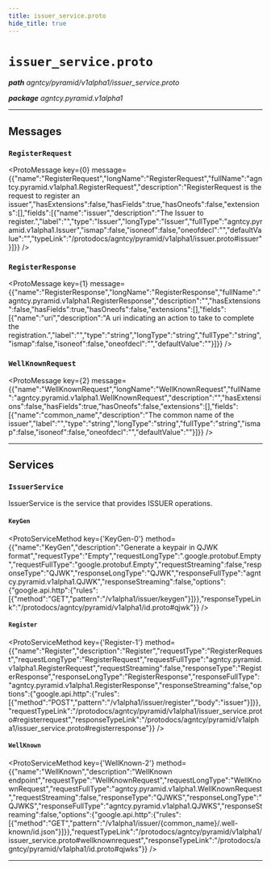 ```yaml
---
title: issuer_service.proto
hide_title: true
---
```



# `issuer_service.proto`
_**path** agntcy/pyramid/v1alpha1/issuer_service.proto_

_**package** agntcy.pyramid.v1alpha1_



---

## Messages


### `RegisterRequest`
<ProtoMessage key={0} message={{"name":"RegisterRequest","longName":"RegisterRequest","fullName":"agntcy.pyramid.v1alpha1.RegisterRequest","description":"RegisterRequest is the request to register an issuer","hasExtensions":false,"hasFields":true,"hasOneofs":false,"extensions":[],"fields":[{"name":"issuer","description":"The Issuer to register.","label":"","type":"Issuer","longType":"Issuer","fullType":"agntcy.pyramid.v1alpha1.Issuer","ismap":false,"isoneof":false,"oneofdecl":"","defaultValue":"","typeLink":"/protodocs/agntcy/pyramid/v1alpha1/issuer.proto#issuer"}]}} />


### `RegisterResponse`
<ProtoMessage key={1} message={{"name":"RegisterResponse","longName":"RegisterResponse","fullName":"agntcy.pyramid.v1alpha1.RegisterResponse","description":"","hasExtensions":false,"hasFields":true,"hasOneofs":false,"extensions":[],"fields":[{"name":"uri","description":"A uri indicating an action to take to complete the registration.","label":"","type":"string","longType":"string","fullType":"string","ismap":false,"isoneof":false,"oneofdecl":"","defaultValue":""}]}} />


### `WellKnownRequest`
<ProtoMessage key={2} message={{"name":"WellKnownRequest","longName":"WellKnownRequest","fullName":"agntcy.pyramid.v1alpha1.WellKnownRequest","description":"","hasExtensions":false,"hasFields":true,"hasOneofs":false,"extensions":[],"fields":[{"name":"common_name","description":"The common name of the issuer","label":"","type":"string","longType":"string","fullType":"string","ismap":false,"isoneof":false,"oneofdecl":"","defaultValue":""}]}} />

---
## Services


### `IssuerService`

IssuerService is the service that provides ISSUER operations.


#### `KeyGen`
<ProtoServiceMethod key={'KeyGen-0'} method={{"name":"KeyGen","description":"Generate a keypair in QJWK format","requestType":"Empty","requestLongType":".google.protobuf.Empty","requestFullType":"google.protobuf.Empty","requestStreaming":false,"responseType":"QJWK","responseLongType":"QJWK","responseFullType":"agntcy.pyramid.v1alpha1.QJWK","responseStreaming":false,"options":{"google.api.http":{"rules":[{"method":"GET","pattern":"/v1alpha1/issuer/keygen"}]}},"responseTypeLink":"/protodocs/agntcy/pyramid/v1alpha1/id.proto#qjwk"}} />


#### `Register`
<ProtoServiceMethod key={'Register-1'} method={{"name":"Register","description":"Register","requestType":"RegisterRequest","requestLongType":"RegisterRequest","requestFullType":"agntcy.pyramid.v1alpha1.RegisterRequest","requestStreaming":false,"responseType":"RegisterResponse","responseLongType":"RegisterResponse","responseFullType":"agntcy.pyramid.v1alpha1.RegisterResponse","responseStreaming":false,"options":{"google.api.http":{"rules":[{"method":"POST","pattern":"/v1alpha1/issuer/register","body":"issuer"}]}},"requestTypeLink":"/protodocs/agntcy/pyramid/v1alpha1/issuer_service.proto#registerrequest","responseTypeLink":"/protodocs/agntcy/pyramid/v1alpha1/issuer_service.proto#registerresponse"}} />


#### `WellKnown`
<ProtoServiceMethod key={'WellKnown-2'} method={{"name":"WellKnown","description":"WellKnown endpoint","requestType":"WellKnownRequest","requestLongType":"WellKnownRequest","requestFullType":"agntcy.pyramid.v1alpha1.WellKnownRequest","requestStreaming":false,"responseType":"QJWKS","responseLongType":"QJWKS","responseFullType":"agntcy.pyramid.v1alpha1.QJWKS","responseStreaming":false,"options":{"google.api.http":{"rules":[{"method":"GET","pattern":"/v1alpha1/issuer/{common_name}/.well-known/id.json"}]}},"requestTypeLink":"/protodocs/agntcy/pyramid/v1alpha1/issuer_service.proto#wellknownrequest","responseTypeLink":"/protodocs/agntcy/pyramid/v1alpha1/id.proto#qjwks"}} />


---


  